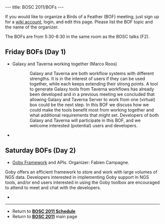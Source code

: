 ---
title: BOSC 2011/BOFs
---

If you would like to organize a Birds of a Feather (BOF) meeting, just sign up for a [[Special:Userlogin| wiki account]], login, and edit this page. Please list the BOF topic and the name of the organizer.

The BOFs are from 5:30-6:30 in the same room as the BOSC talks (F2).

== Friday BOFs (Day 1) ==

* Galaxy and Taverna working together  (Marco Roos)
:: Galaxy and Taverna are both workflow systems with different strengths. It is in the interest of users if they can be used together, while each keeps extending their strong points. A tool to generate Galaxy tools from Taverna workflows has already been developed and in a previous meeting we concluded that allowing Galaxy and Taverna Server to work from one (virtual) box could be the next step. In this BOF we discuss how we could make the tools benefit most from working together and what additional requirements that might set. Developers of both Galaxy and Taverna will participate in this BOF, and we welcome interested (potential) users and developers.
*

== Saturday BOFs (Day 2) ==

* [http://campagnelab.org/software/goby/ Goby Framework] and APIs. Organizer: Fabien Campagne.
Goby offers an efficient framework to store and work with large volumes of NGS data. Developers interested in implementing Goby support in NGS tools, and/or end users interested in using the Goby toolbox are encouraged to attend to meet and chat with the developers.

*

----
* Return to '''[[BOSC_2011_Schedule | BOSC 2011 Schedule]]'''
* Return to '''[[BOSC_2011 | BOSC 2011]]''' main page